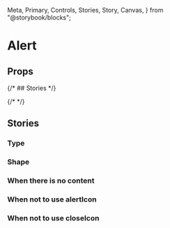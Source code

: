   Meta,
  Primary,
  Controls,
  Stories,
  Story,
  Canvas,
} from "@storybook/blocks";

<Meta of={AlertStories} />

# Alert

<Primary />

## Props

<Controls />

{/* ## Stories */}

{/* <Stories /> */}

## Stories

### Type

<Canvas>
  <Story of={AlertStories.SuccessType} />
</Canvas>
<Canvas>
  <Story of={AlertStories.WarningType} />
</Canvas>
<Canvas>
  <Story of={AlertStories.DangerType} />
</Canvas>
<Canvas>
  <Story of={AlertStories.InfoType} />
</Canvas>
<Canvas>
  <Story of={AlertStories.NeutralType} />
</Canvas>

### Shape

<Canvas>
  <Story of={AlertStories.SqureShape} />
</Canvas>
<Canvas>
  <Story of={AlertStories.CircleShape} />
</Canvas>

### When there is no content

<Canvas>
  <Story of={AlertStories.EmptyContent} />
</Canvas>

### When not to use alertIcon

<Canvas>
  <Story of={AlertStories.DoNotUseAlertIcon} />
</Canvas>

### When not to use closeIcon

<Canvas>
  <Story of={AlertStories.DoNotUseCloseIcon} />
</Canvas>
